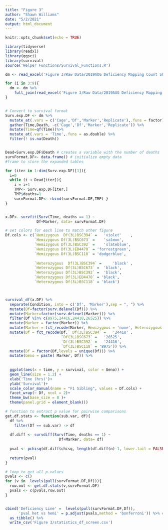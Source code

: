```yaml
---
title: "Figure 3"
author: "Shawn Williams"
date: "5/2/2021"
output: html_document
---
```


```r
knitr::opts_chunk$set(echo = TRUE)
```

```r
library(tidyverse)
library(readxl)
library(ggsci)
library(survival)
source('Helper Functions/Survival_Functions.R')
```

```r
dm <- read_excel('Figure 3/Raw Data/2019AUG Deficiency Mapping Count Sheet.xlsx',sheet = 2) # read in first data sheet

for (i in 3:9){
  dm <- dm %>%
    full_join(read_excel('Figure 3/Raw Data/2019AUG Deficiency Mapping Count Sheet.xlsx',sheet = i)) # read through the remaining sheets and merge 
}


# Convert to survival format 
Surv.exp.DF <- dm %>%
  mutate_at(.vars = c('Cage','Df','Marker','Replicate'),.funs = factor) %>%
  gather(Time,Death, -c('Cage','Df','Marker','Replicate')) %>%
  mutate(Time=qf(Time))%>%
  mutate_at(.vars = 'Time',.funs = as.double) %>%
  filter(! is.na(Death)) 


Dead=Surv.exp.DF$Death # creates a variable with the number of deaths
survFormat.DF<- data.frame() # initialize empty data 
#frame to store the expanded tables 

for (iter in 1:dim(Surv.exp.DF)[1]){
  i=0
  while (i < Dead[iter]){
    i = i+1 
    TMP<- Surv.exp.DF[iter,]
    TMP$deaths=1
    survFormat.DF<- rbind(survFormat.DF,TMP) }
}


x.DF<- survfit(Surv(Time, deaths == 1) ~ 
              Df+Marker, data= survFormat.DF)

# set colors for each line to match other figure 
Df.cols <- c(`Hemizygous  Df(3L)BSC394` = 	'violet'	,
             `Hemizygous Df(3L)BSC673` =	'salmon', 
             `Hemizygous Df(3L)BSC392` =	'slateblue',
             `Hemizygous Df(3L)ED4470` = 'forrestgreen',
             `Hemizygous Df(3L)BSC118` = 'dodgerblue',
             
             `Heterozygous  Df(3L)BSC394` = 	'black'	,
             `Heterozygous Df(3L)BSC673` =	'black', 
             `Heterozygous Df(3L)BSC392` =	'black',
             `Heterozygous Df(3L)ED4470` = 'black',
             `Heterozygous Df(3L)BSC118` = 'black')



survival_df(x.DF) %>%
  separate(Condition, into = c('Df', 'Marker'),sep = ", ") %>%
  mutate(Df=factor(surv.delevel(Df))) %>%
  mutate(Marker=factor(surv.delevel(Marker))) %>%
  filter(Df %in% c(8975,24416,24418,26525)) %>%
  mutate(Marker = factor(Marker)) %>%
  mutate(Marker = fct_recode(Marker, Hemizygous = 'none', Heterozygous = 'TM6C', Heterozygous = 'TM6B')) %>%
  mutate(Df = fct_recode(Df,` Df(3L)BSC394` = 	'24418'	,
                         `Df(3L)BSC673` =	'26525', 
                         `Df(3L)BSC392` =	'24416',
                         `Df(3L)BSC118` = '8975')) %>%
  mutate(Df = factor(Df,levels = unique(Df))) %>%
  mutate(Geno = paste( Marker, Df)) %>%
  
  
  ggplot(aes(x = time, y = survival, color = Geno)) +
  geom_line(size = 1.2) +
  xlab('Time (hrs)')+
  ylab('Survival')+
  scale_color_manual(name = "F1 Sibling", values = Df.cols) +
  facet_wrap(~ Df, ncol = 2)+
  theme_bw(base_size = 8 )+
  theme(panel.grid = element_blank())

```

```r
# function to extract p value for pairwise comparisons
get.df.stats <- function(sub.var, df){
  df %>%
    filter(Df == sub.var) -> df
  
  df.diff <- survdiff(Surv(Time, deaths == 1) ~ 
                        Df+Marker, data= df)
  
  pval <- pchisq(df.diff$chisq, length(df.diff$n)-1, lower.tail = FALSE)
  
  return(pval)
}

# loop to get all p.values 
pvals <- c()
for (v in  levels(pull(survFormat.DF,Df))){
  row.out <- get.df.stats(v,survFormat.DF)
  pvals <- c(pvals,row.out)
}


cbind('Deficiency Line' =  levels(pull(survFormat.DF,Df)),
      'pval het vs hemi' = p.adjust(pvals,method = 'bonferroni')) %>% # corect pvals
  as_tibble() %>%
  write_csv('Figure 3/statistics_df_screen.csv')
```
